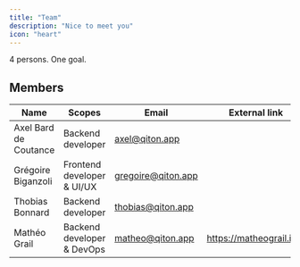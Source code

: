 ```yaml
---
title: "Team"
description: "Nice to meet you"
icon: "heart"
---
```


4 persons. One goal.

## Members

| Name                  | Scopes                     | Email              | External link            |
|-----------------------|----------------------------|--------------------|--------------------------|
| Axel Bard de Coutance | Backend developer          | axel@qiton.app     |                          |
| Grégoire Biganzoli    | Frontend developer & UI/UX | gregoire@qiton.app |                          |
| Thobias Bonnard       | Backend developer          | thobias@qiton.app  |                          |
| Mathéo Grail          | Backend developer & DevOps | matheo@qiton.app   | https://matheograil.info |
